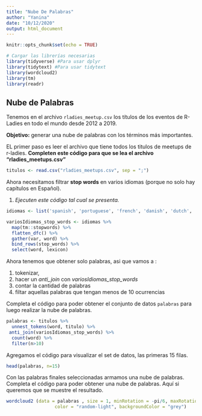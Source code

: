 ```yaml
---
title: "Nube De Palabras"
author: "Yanina"
date: "10/12/2020"
output: html_document
---
```


```r
knitr::opts_chunk$set(echo = TRUE)

# Cargar las librerías necesarias
library(tidyverse) #Para usar dplyr
library(tidytext) #Para usar tidytext
library(wordcloud2)
library(tm)
library(readr)
```

## Nube de Palabras

Tenemos en el archivo `rladies_meetup.csv` los títulos de los eventos de R-Ladies en todo el mundo desde 2012 a 2019.

**Objetivo:** generar una nube de palabras con los términos más importantes.

EL primer paso es leer el archivo que tiene todos los titulos de meetups de r-ladies. **Completen este código para que se lea el archivo "rladies_meetups.csv"**

```r
titulos <- read.csv("rladies_meetups.csv", sep = ";")

```

Ahora necesitamos filtrar **stop words** en varios idiomas (porque no solo hay capítulos en Español).

1. _Ejecuten este código tal cual se presenta._ 

```r
idiomas <- list('spanish', 'portuguese', 'french', 'danish', 'dutch', 'finnish', 'german', 'hungarian', 'italian', 'norwegian', 'russian', 'swedish')

variosIdiomas_stop_words <- idiomas %>% 
  map(tm::stopwords) %>%
  flatten_dfc() %>% 
  gather(var, word) %>%
  bind_rows(stop_words) %>%
  select(word, lexicon)

```

Ahora tenemos que obtener solo palabras, asi que vamos a :

1. tokenizar, 
2. hacer un _anti_join_ con _variosIdiomas_stop_words_
3. contar la cantidad de palabras
4. filtar aquellas palabras que tengan menos de 10 ocurrencias

Completa el código para poder obtener el conjunto de datos `palabras` para luego realizar la nube de palabras. 

  
```r
palabras <- titulos %>%
  unnest_tokens(word, titulo) %>%
 anti_join(variosIdiomas_stop_words) %>%
  count(word) %>%
  filter(n>10)


```

Agregamos el código para visualizar el set de datos, las primeras 15 filas.

```r
head(palabras, n=15)

```


Con las palabras finales seleccionadas armamos una nube de palabras. Completa el código para poder obtener una nube de palabras. Aquí si queremos que se muestre el resultado.

```r
wordcloud2 (data = palabras , size = 1, minRotation = -pi/6, maxRotation = -pi/6,
                  color = "random-light", backgroundColor = "grey")

```

